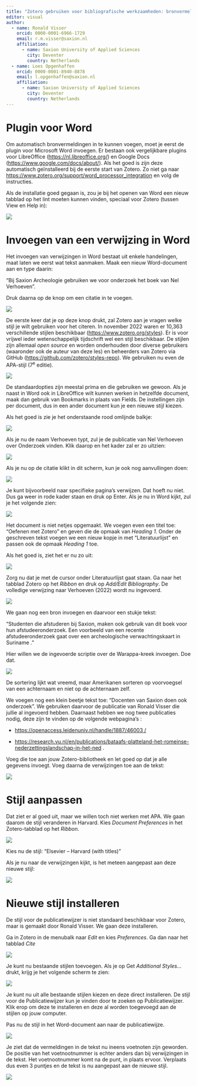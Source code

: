 ```yaml
---
title: "Zotero gebruiken voor bibliografische werkzaamheden: bronvermeldingen en literatuurlijst"
editor: visual
author:
  - name: Ronald Visser
    orcid: 0000-0001-6966-1729
    email: r.m.visser@saxion.nl
    affiliation: 
      - name: Saxion University of Applied Sciences
        city: Deventer
        country: Netherlands
  - name: Loes Opgenhaffen
    orcid: 0000-0001-8940-8878
    email: l.opgenhaffen@saxion.nl
    affiliation: 
      - name: Saxion University of Applied Sciences
        city: Deventer
        country: Netherlands
---
```


# Plugin voor Word

Om automatisch bronvermeldingen in te kunnen voegen, moet je eerst de plugin voor Microsoft Word invoegen. Er bestaan ook vergelijkbare plugins voor LibreOffice (<https://nl.libreoffice.org/>) en Google Docs (<https://www.google.com/docs/about/>). Als het goed is zijn deze automatisch geïnstalleerd bij de eerste start van Zotero. Zo niet ga naar <https://www.zotero.org/support/word_processor_integration> en volg de instructies.

Als de installatie goed gegaan is, zou je bij het openen van Word een nieuw tabblad op het lint moeten kunnen vinden, speciaal voor Zotero (tussen View en Help in):

![](images/Word_Zotero_1.png)

# Invoegen van een verwijzing in Word

Het invoegen van verwijzingen in Word bestaat uit enkele handelingen, maat laten we eerst wat tekst aanmaken. Maak een nieuw Word-document aan en type daarin:

"Bij Saxion Archeologie gebruiken we voor onderzoek het boek van Nel Verhoeven".

Druk daarna op de knop om een citatie in te voegen.

![](images/Word_Zotero_add_1.png)

De eerste keer dat je op deze knop drukt, zal Zotero aan je vragen welke stijl je wilt gebruiken voor het citeren. In november 2022 waren er 10,363 verschillende stijlen beschikbaar (<https://www.zotero.org/styles>). Er is voor vrijwel ieder wetenschappelijk tijdschrift wel een stijl beschikbaar. De stijlen zijn allemaal *open source* en worden onderhouden door diverse gebruikers (waaronder ook de auteur van deze les) en beheerders van Zotero via GitHub (<https://github.com/zotero/styles-repo>). We gebruiken nu even de APA-stijl (7^e^ editie).

![](images/Word_Zotero_add_2.png)

De standaardopties zijn meestal prima en die gebruiken we gewoon. Als je naast in Word ook in LibreOffice wilt kunnen werken in hetzelfde document, maak dan gebruik van Bookmarks in plaats van Fields. De instellingen zijn per document, dus in een ander document kun je een nieuwe stijl kiezen.

Als het goed is zie je het onderstaande rood omlijnde balkje:

![](images/Word_Zotero_add_3.png)

Als je nu de naam Verhoeven typt, zul je de publicatie van Nel Verhoeven over Onderzoek vinden. Klik daarop en het kader zal er zo uitzien:

![](images/Word_Zotero_add_4.png)

Als je nu op de citatie klikt in dit scherm, kun je ook nog aanvullingen doen:

![](images/Word_Zotero_add_5.png)

Je kunt bijvoorbeeld naar specifieke pagina's verwijzen. Dat hoeft nu niet. Dus ga weer in rode kader staan en druk op Enter. Als je nu in Word kijkt, zul je het volgende zien:

![](images/Word_Zotero_add_6.png)

Het document is niet netjes opgemaakt. We voegen even een titel toe: "Oefenen met Zotero" en geven die de opmaak van *Heading 1*. Onder de geschreven tekst voegen we een nieuw kopje in met "Literatuurlijst" en passen ook de opmaak *Heading 1* toe.

Als het goed is, ziet het er nu zo uit:

![](images/Word_Zotero_add_7.png)

Zorg nu dat je met de cursor onder Literatuurlijst gaat staan. Ga naar het tabblad Zotero op het *Ribbon* en druk op *Add/Edit Bibliography*. De volledige verwijzing naar Verhoeven (2022) wordt nu ingevoerd.

![](images/Word_Zotero_add_8.png)

We gaan nog een bron invoegen en daarvoor een stukje tekst:

"Studenten die afstuderen bij Saxion, maken ook gebruik van dit boek voor hun afstudeeronderzoek. Een voorbeeld van een recente afstudeeronderzoek gaat over een archeologische verwachtingskaart in Suriname ."

Hier willen we de ingevoerde scriptie over de Warappa-kreek invoegen. Doe dat.

![](images/Word_Zotero_add_9.png)

De sortering lijkt wat vreemd, maar Amerikanen sorteren op voorvoegsel van een achternaam en niet op de achternaam zelf.

We voegen nog een klein beetje tekst toe: "Docenten van Saxion doen ook onderzoek". We gebruiken daarvoor de publicatie van Ronald Visser die jullie al ingevoerd hebben. Daarnaast hebben we nog twee publicaties nodig, deze zijn te vinden op de volgende webpagina's :

-   [https://openaccess.leidenuniv.nl/handle/1887/46003 /](https://openaccess.leidenuniv.nl/handle/1887/46003%20/)

-   <https://research.vu.nl/en/publications/bataafs-platteland-het-romeinse-nederzettingslandschap-in-het-ned> .

Voeg die toe aan jouw Zotero-bibliotheek en let goed op dat je alle gegevens invoegt. Voeg daarna de verwijzingen toe aan de tekst:

![](images/Word_Zotero_add_10.png)

# Stijl aanpassen

Dat ziet er al goed uit, maar we willen toch niet werken met APA. We gaan daarom de stijl veranderen in Harvard. Kies *Document Preferences* in het Zotero-tabblad op het *Ribbon*.

![](images/Word_Zotero_style_1.png)

Kies nu de stijl: "Elsevier -- Harvard (with titles)"

Als je nu naar de verwijzingen kijkt, is het meteen aangepast aan deze nieuwe stijl:

![](images/Word_Zotero_style_2.png)

# Nieuwe stijl installeren

De stijl voor de publicatiewijzer is niet standaard beschikbaar voor Zotero, maar is gemaakt door Ronald Visser. We gaan deze installeren.

Ga in Zotero in de menubalk naar *Edit* en kies *Preferences*. Ga dan naar het tabblad *Cite*

![](images/Zotero_add_style_1.png)

Je kunt nu bestaande stijlen toevoegen. Als je op Get *Additional Styles...* drukt, krijg je het volgende scherm te zien:

![](images/Zotero_add_style_2.png)

Je kunt nu uit alle bestaande stijlen kiezen en deze direct installeren. De stijl voor de Publicatiewijzer kun je vinden door te zoeken op Publicatiewijzer. Klik erop om deze te installeren en deze al worden toegevoegd aan de stijlen op jouw computer.

Pas nu de stijl in het Word-document aan naar de publicatiewijze.

![](images/Zotero_add_style_3.png)

Je ziet dat de vermeldingen in de tekst nu ineens voetnoten zijn geworden. De positie van het voetnootnummer is echter anders dan bij verwijzingen in de tekst. Het voetnootnummer komt na de punt, in plaats ervoor. Verplaats dus even 3 puntjes en de tekst is nu aangepast aan de nieuwe stijl.

![](images/Zotero_add_style_4.png)
